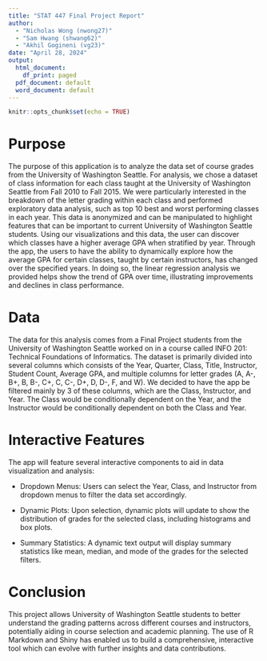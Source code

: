 ```yaml
---
title: "STAT 447 Final Project Report"
author: 
  - "Nicholas Wong (nwong27)"
  - "Sam Hwang (shwang62)"
  - "Akhil Gogineni (vg23)"
date: "April 28, 2024"
output:
  html_document:
    df_print: paged
  pdf_document: default
  word_document: default
---
```


```r
knitr::opts_chunk$set(echo = TRUE)
```

# Purpose 
The purpose of this application is to analyze the data set of course grades from the University of Washington Seattle. For analysis, we chose a dataset of class information for each class taught at the University of Washington Seattle from Fall $2010$ to Fall $2015.$ We were particularly interested in the breakdown of the letter grading within each class and performed exploratory data analysis, such as top 10 best and worst performing classes in each year. This data is anonymized and can be manipulated to highlight features that can be important to current University of Washington Seattle students. Using our visualizations and this data, the user can discover which classes have a higher average GPA when stratified by year. Through the app, the users to have the ability to dynamically explore how the average GPA for certain classes, taught by certain instructors, has changed over the specified years. In doing so, the linear regression analysis we provided helps show the trend of GPA over time, illustrating improvements and declines in class performance.

# Data 
The data for this analysis comes from a Final Project students from the University of Washington Seattle worked on in a course called INFO 201: Technical Foundations of Informatics. The dataset is primarily divided into several columns which consists of the Year, Quarter, Class, Title, Instructor, Student Count, Average GPA, and multiple columns for letter grades (A, A-, B+, B, B-, C+, C, C-, D+, D, D-, F, and W). We decided to have the app be filtered mainly by $3$ of these columns, which are the Class, Instructor, and Year. The Class would be conditionally dependent on the Year, and the Instructor would be conditionally dependent on both the Class and Year.

# Interactive Features
The app will feature several interactive components to aid in data visualization and analysis:

+ Dropdown Menus: Users can select the Year, Class, and Instructor from dropdown menus to filter the data set accordingly.

+ Dynamic Plots: Upon selection, dynamic plots will update to show the distribution of grades for the selected class, including histograms and box plots.

+ Summary Statistics: A dynamic text output will display summary statistics like mean, median, and mode of the grades for the selected filters.

# Conclusion
This project allows University of Washington Seattle students to better understand the grading patterns across different courses and instructors, potentially aiding in course selection and academic planning. The use of R Markdown and Shiny has enabled us to build a comprehensive, interactive tool which can evolve with further insights and data contributions.